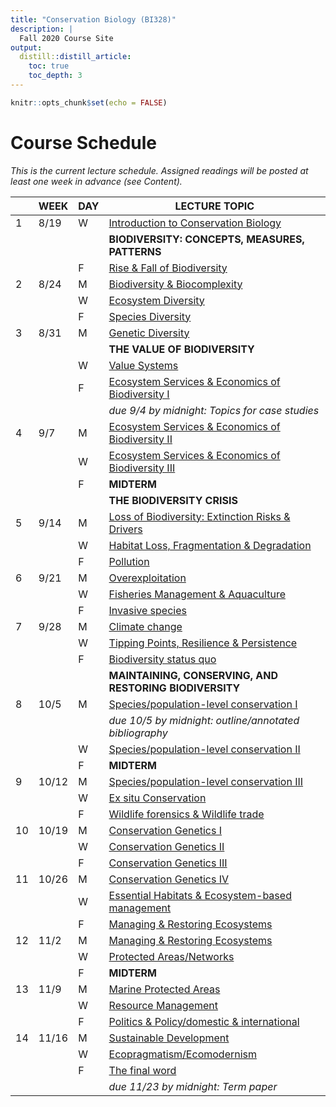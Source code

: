 ```yaml
---
title: "Conservation Biology (BI328)"
description: |
  Fall 2020 Course Site
output:
  distill::distill_article:
    toc: true
    toc_depth: 3
---
```


```r

knitr::opts_chunk$set(echo = FALSE)

```

# Course Schedule

*This is the current lecture schedule. Assigned readings will be posted at least one week in advance (see Content).*

::: l-body

| | WEEK  |DAY| LECTURE TOPIC                                                                           |
|-|-------|---|-----------------------------------------------------------------------------------------|
|1|	8/19  |	W	| [Introduction to Conservation Biology](https://bi328.netlify.app/lect_1)                |
|	|	      |   | **BIODIVERSITY: CONCEPTS, MEASURES, PATTERNS**                                          |
| |       | F	| [Rise & Fall of Biodiversity](https://bi328.netlify.app/lect_2)                         |
|2|	8/24	| M |	[Biodiversity & Biocomplexity](https://bi328.netlify.app/lect_3)                        |
| |       |	W |	[Ecosystem Diversity](https://bi328.netlify.app/lect_4)                                 |
| |       | F	| [Species Diversity](https://bi328.netlify.app/lect_5)                                   |
|3| 8/31	| M	| [Genetic Diversity](https://bi328.netlify.app/lect_6)                                   |
|	|	      |   | **THE VALUE OF BIODIVERSITY**	                                                          |
| |       | W	| [Value Systems](https://bi328.netlify.app/lect_7)                                       |
| |       | F	| [Ecosystem Services & Economics of Biodiversity I](https://bi328.netlify.app/lect_8)    |
| |       |   | *due 9/4 by midnight: Topics for case studies*                                          |
|4| 9/7	  | M	| [Ecosystem Services & Economics of Biodiversity II](https://bi328.netlify.app/lect_9)   |
| |       | W	| [Ecosystem Services & Economics of Biodiversity III](https://bi328.netlify.app/lect_10) | 
| |       | F	| **MIDTERM**	                                                                            |
|	|	      |   | **THE BIODIVERSITY CRISIS**                                                             |
|5|	9/14	| M |	[Loss of Biodiversity: Extinction Risks & Drivers](https://bi328.netlify.app/lect_11)   |
| |       | W	| [Habitat Loss, Fragmentation & Degradation](https://bi328.netlify.app/lect_12)          |
| |       | F	| [Pollution](https://bi328.netlify.app/lect_13)                                          |
|6|	9/21	| M	| [Overexploitation](https://bi328.netlify.app/lect_14)                                   |
| |       | W	| [Fisheries Management & Aquaculture](https://bi328.netlify.app/lect_15)                 |
| |       | F	| [Invasive species](https://bi328.netlify.app/lect_16)                                   |
|7|	9/28	| M	| [Climate change](https://bi328.netlify.app/lect_17)                                     |
| |       | W	| [Tipping Points, Resilience & Persistence](https://bi328.netlify.app/lect_18)           |
| |       | F	| [Biodiversity status quo](https://bi328.netlify.app/lect_19)                            |
|	|	      |   | **MAINTAINING, CONSERVING, AND RESTORING BIODIVERSITY**	                                |
|8| 10/5  | M	| [Species/population-level conservation I](https://bi328.netlify.app/lect_20)            |
| |       |   | *due 10/5 by midnight: outline/annotated bibliography*                                  |
| |       | W |	[Species/population-level conservation II](https://bi328.netlify.app/lect_21)           |
| |       | F	| **MIDTERM**                                                                             |
|9|	10/12 |	M	| [Species/population-level conservation III](https://bi328.netlify.app/lect_22)          |
| |       | W	| [Ex situ Conservation](https://bi328.netlify.app/lect_23)                               |
| |       | F	| [Wildlife forensics & Wildlife trade](https://bi328.netlify.app/lect_24)                |
|10| 10/19| M |	[Conservation Genetics I](https://bi328.netlify.app/lect_25)                            |
| |       | W |	[Conservation Genetics II](https://bi328.netlify.app/lect_26)                           |
| |       | F |	[Conservation Genetics III](https://bi328.netlify.app/lect_27)                          |
|11| 10/26| M |	[Conservation Genetics IV](https://bi328.netlify.app/lect_28)                           |
| |       | W |	[Essential Habitats & Ecosystem-based management](https://bi328.netlify.app/lect_29)    |
| |       | F |	[Managing & Restoring Ecosystems](https://bi328.netlify.app/lect_30)                    |
|12| 11/2 | M	| [Managing & Restoring Ecosystems](https://bi328.netlify.app/lect_31)                    |
| |       | W	| [Protected Areas/Networks](https://bi328.netlify.app/lect_32)                           |
| |       | F	| **MIDTERM**	                                                                            |
|13| 11/9 |	M	| [Marine Protected Areas](https://bi328.netlify.app/lect_33)                             |
| |       | W	| [Resource Management](https://bi328.netlify.app/lect_34)                                |
| |       | F	| [Politics & Policy/domestic & international](https://bi328.netlify.app/lect_35)         |
|14| 11/16| M	| [Sustainable Development](https://bi328.netlify.app/lect_36)                            |
| |       | W |	[Ecopragmatism/Ecomodernism](https://bi328.netlify.app/lect_37)                         |
| |       | F |	[The final word](https://bi328.netlify.app/lect_38)                                     |
| |       |   | *due 11/23 by midnight: Term paper*                                                     |

:::


